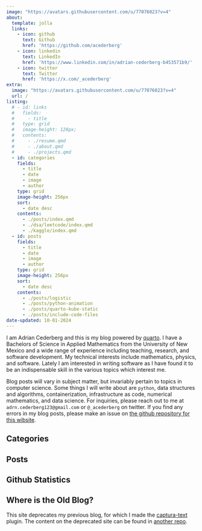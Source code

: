 ```yaml
---
image: "https://avatars.githubusercontent.com/u/77076023?v=4"
about:
  template: jolla
  links: 
    - icon: github
      text: Github
      href: 'https://github.com/acederberg'
    - icon: linkedin
      text: LinkedIn
      href: 'https://www.linkedin.com/in/adrian-cederberg-b453571b9/'
    - icon: twitter
      text: Twitter
      href: 'https://x.com/_acederberg'
extra:
  image: "https://avatars.githubusercontent.com/u/77076023?v=4"
  url: /
listing:
  # - id: links
  #   fields:
  #     - title
  #   type: grid
  #   image-height: 128px;
  #   contents:
  #     - ./resume.qmd
  #     - ./about.qmd
  #     - ./projects.qmd
  - id: categories
    fields:
      - title
      - date
      - image
      - author
    type: grid
    image-height: 256px
    sort:
      - date desc
    contents:
      - ./posts/index.qmd
      - ./dsa/leetcode/index.qmd
      - ./kaggle/index.qmd
  - id: posts
    fields:
      - title
      - date
      - image
      - author
    type: grid
    image-height: 256px
    sort:
      - date desc
    contents:
      - ./posts/logistic
      - ./posts/python-animation
      - ./posts/quarto-kube-static
      - ./posts/include-code-files
date-updated: 10-01-2024
---
```



:::{#jolla}
I am Adrian Cederberg and this is my blog powered by [quarto](https://quarto.org).
I have a Bachelors of Science in Applied Mathematics from the University of New Mexico and a wide range of experience including teaching, research, and software development. 
My technical interests include mathematics, physics, and software.
Lately I am interested in writing software as I have found it to be an indispensable skill in the various topics which interest me.

Blog posts will vary in subject matter, but invariably pertain to topics in computer science.
Some things I will write about are ``python``, data structures and algorithms, containerization, infrastructure as code, numerical mathematics, and data science.
For inquiries, please reach out to me at ``adrn.cederberg123@gmail.com`` or ``@_acederberg`` on twitter. 
If you find any errors in my blog posts, please make an issue on [the github repository for this wibsite](https://github.com/acederberg/quarto-maths).
:::


## Categories

:::{#categories}
:::


## Posts

:::{#posts}
:::


## Github Statistics

<div id="commits">
  <script src="https://cdn.rawgit.com/IonicaBizau/github-calendar/gh-pages/dist/github-calendar.min.js"></script>
  <div class="calendar"></div>
  <script>
      new GitHubCalendar(".calendar", "acederberg", {global_stats: false, summary_text: null});
  </script>
</div>


## Where is the Old Blog?

This site deprecates my previous blog, for which I made the [captura-text](https://github.com/acederberg/captura-text) plugin.
The content on the deprecated site can be found in [another repo](https://github.com/acederberg/captura-text-portfolio-assets).
